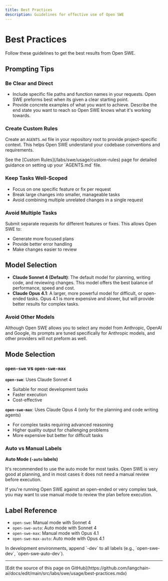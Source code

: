 ```yaml
---
title: Best Practices
description: Guidelines for effective use of Open SWE
---
```


# Best Practices

Follow these guidelines to get the best results from Open SWE.

## Prompting Tips

### Be Clear and Direct

- Include specific file paths and function names in your requests. Open SWE preforms best when its given a clear starting point.
- Provide concrete examples of what you want to achieve. Describe the end state you want to reach so Open SWE knows what it's working towards.

### Create Custom Rules

Create an `AGENTS.md` file in your repository root to provide project-specific context. This helps Open SWE understand your codebase conventions and requirements.

<Tip>
  See the [Custom Rules](/labs/swe/usage/custom-rules) page for detailed guidance on
  setting up your `AGENTS.md` file.
</Tip>

### Keep Tasks Well-Scoped

- Focus on one specific feature or fix per request
- Break large changes into smaller, manageable tasks
- Avoid combining multiple unrelated changes in a single request

### Avoid Multiple Tasks

Submit separate requests for different features or fixes. This allows Open SWE to:

- Generate more focused plans
- Provide better error handling
- Make changes easier to review

## Model Selection

- **Claude Sonnet 4 (Default)**: The default model for planning, writing code, and reviewing changes. This model offers the best balance of performance, speed and cost.
- **Claude Opus 4.1**: A larger, more powerful model for difficult, or open-ended tasks. Opus 4.1 is more expensive and slower, but will provide better results for complex tasks.

### Avoid Other Models

Although Open SWE allows you to select any model from Anthropic, OpenAI and Google, its prompts are tuned specifically for Anthropic models, and other providers will not preform as well.

## Mode Selection

### `open-swe` vs `open-swe-max`

**`open-swe`**: Uses Claude Sonnet 4

- Suitable for most development tasks
- Faster execution
- Cost-effective

**`open-swe-max`**: Uses Claude Opus 4 (only for the planning and code writing agents)

- For complex tasks requiring advanced reasoning
- Higher quality output for challenging problems
- More expensive but better for difficult tasks

### Auto vs Manual Labels

**Auto Mode (`-auto` labels)**

It's recommended to use the auto mode for most tasks. Open SWE is very good at planning, and in most cases it does not need a manual review before execution.

If you're running Open SWE against an open-ended or very complex task, you may want to use manual mode to review the plan before execution.

## Label Reference

- `open-swe`: Manual mode with Sonnet 4
- `open-swe-auto`: Auto mode with Sonnet 4
- `open-swe-max`: Manual mode with Opus 4.1
- `open-swe-max-auto`: Auto mode with Opus 4.1

<Note>
  In development environments, append `-dev` to all labels (e.g.,
  `open-swe-dev`, `open-swe-auto-dev`).
</Note>

---

<Callout icon="pen-to-square" iconType="regular">
  [Edit the source of this page on GitHub](https://github.com/langchain-ai/docs/edit/main/src/labs/swe/usage/best-practices.mdx)
</Callout>
